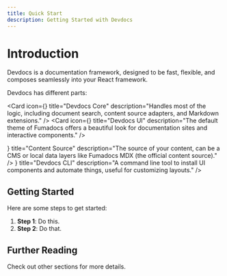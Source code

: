 ```yaml
---
title: Quick Start
description: Getting Started with Devdocs
---
```


# Introduction

Devdocs is a documentation framework, designed to be fast, flexible, and composes seamlessly into your React framework.

Devdocs has different parts:

<Cards>
  <div className='grid grid-col '>
  
  <Card
    icon={<Terminal className="size-5" />}
    title="Devdocs Core"
    description="Handles most of the logic, including document search, content source adapters, and Markdown extensions."
  />
  <Card
    icon={<FileText className="size-5" />}
    title="Devdocs UI"
    description="The default theme of Fumadocs offers a beautiful look for documentation sites and interactive components."
  />
  </div>
  <Card
    icon={<Folder className="size-5" />}
    title="Content Source"
    description="The source of your content, can be a CMS or local data layers like Fumadocs MDX (the official content source)."
  />
  <Card
    icon={<Terminal className="size-5" />}
    title="Devdocs CLI"
    description="A command line tool to install UI components and automate things, useful for customizing layouts."
  />
</Cards>

## Getting Started

Here are some steps to get started:

1.  **Step 1**: Do this.
2.  **Step 2**: Do that.

## Further Reading

Check out other sections for more details.
